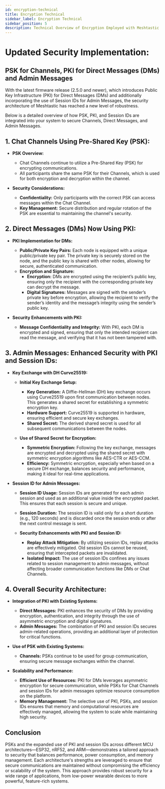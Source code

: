 ```yaml
---
id: encryption-technical
title: Encryption Technical
sidebar_label: Encryption Technical
sidebar_position: 5
description: Technical Overview of Encryption Employed with Meshtastic from Firmware 2.5.0 Onwards
---
```

# Updated Security Implementation: 
## PSK for Channels, PKI for Direct Messages (DMs) and Admin Messages

With the latest firmware release (2.5.0 and newer), which introduces Public Key Infrastructure (PKI) for Direct Messages (DMs) and additionally incorporating the use of Session IDs for Admin Messages, the security architecture of Meshtastic has reached a new level of robustness. 

Below is a detailed overview of how PSK, PKI, and Session IDs are integrated into your system to secure Channels, Direct Messages, and Admin Messages.

## 1. Chat Channels Using Pre-Shared Key (PSK):

- **PSK Overview:**
    - Chat Channels continue to utilize a Pre-Shared Key (PSK) for encrypting communications. 
    - All participants share the same PSK for their Channels, which is used for both encryption and decryption within the channel.

- **Security Considerations:**
  - **Confidentiality:** Only participants with the correct PSK can access messages within the Chat Channel.
  - **Key Management:** Secure distribution and regular rotation of the PSK are essential to maintaining the channel's security.

## 2. Direct Messages (DMs) Now Using PKI:

- **PKI Implementation for DMs:**
  - **Public/Private Key Pairs:** Each node is equipped with a unique public/private key pair. The private key is securely stored on the node, and the public key is shared with other nodes, allowing for secure, authenticated communication.
  - **Encryption and Signature:**
    - **Encryption:** DMs are encrypted using the recipient’s public key, ensuring only the recipient with the corresponding private key can decrypt the message.
    - **Digital Signatures:** Messages are signed with the sender’s private key before encryption, allowing the recipient to verify the sender’s identity and the message’s integrity using the sender’s public key.

- **Security Enhancements with PKI:**
  - **Message Confidentiality and Integrity:** With PKI, each DM is encrypted and signed, ensuring that only the intended recipient can read the message, and verifying that it has not been tampered with.

## 3. Admin Messages: Enhanced Security with PKI and Session IDs:

- **Key Exchange with DH Curve25519:**
  - **Initial Key Exchange Setup:**
    - **Key Generation:** A Diffie-Hellman (DH) key exchange occurs using Curve25519 upon first communication between nodes. This generates a shared secret for establishing a symmetric encryption key.
    - **Hardware Support:** Curve25519 is supported in hardware, ensuring efficient and secure key exchanges.
    - **Shared Secret:** The derived shared secret is used for all subsequent communications between the nodes.

  - **Use of Shared Secret for Encryption:**
    - **Symmetric Encryption:** Following the key exchange, messages are encrypted and decrypted using the shared secret with symmetric encryption algorithms like AES-CTR or AES-CCM.
    - **Efficiency:** Symmetric encryption, especially when based on a secure DH exchange, balances security and performance, making it ideal for real-time applications.

- **Session ID for Admin Messages:**
  - **Session ID Usage:** Session IDs are generated for each admin session and used as an additional value inside the encrypted packet. This ensures that each session is secure and unique.
  - **Session Duration:** The session ID is valid only for a short duration (e.g., 120 seconds) and is discarded once the session ends or after the next control message is sent.

  - **Security Enhancements with PKI and Session ID:**
    - **Replay Attack Mitigation:** By utilizing session IDs, replay attacks are effectively mitigated. Old session IDs cannot be reused, ensuring that intercepted packets are invalidated.
    - **Isolated Impact:** The use of session IDs confines any issues related to session management to admin messages, without affecting broader communication functions like DMs or Chat Channels.

## 4. Overall Security Architecture:

- **Integration of PKI with Existing Systems:**
  - **Direct Messages:** PKI enhances the security of DMs by providing encryption, authentication, and integrity through the use of asymmetric encryption and digital signatures.
  - **Admin Messages:** The combination of PKI and session IDs secures admin-related operations, providing an additional layer of protection for critical functions.

- **Use of PSK with Existing Systems:**
  - **Channels:** PSKs continue to be used for group communication, ensuring secure message exchanges within the channel.

- **Scalability and Performance:**
  - **Efficient Use of Resources:** PKI for DMs leverages asymmetric encryption for secure communication, while PSKs for Chat Channels and session IDs for admin messages optimize resource consumption on the platform.
  - **Memory Management:** The selective use of PKI, PSKs, and session IDs ensures that memory and computational resources are effectively managed, allowing the system to scale while maintaining high security.

## Conclusion

PSKs and the expanded use of PKI and session IDs across different MCU architectures—ESP32, nRF52, and ARM—demonstrates a tailored approach to security that balances performance, power consumption, and memory management. Each architecture's strengths are leveraged to ensure that secure communications are maintained without compromising the efficiency or scalability of the system. This approach provides robust security for a wide range of applications, from low-power wearable devices to more powerful, feature-rich systems.
